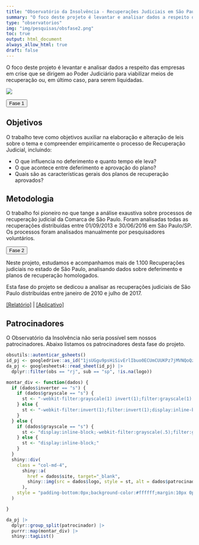 ```yaml
---
title: "Observatório da Insolvência - Recuperações Judiciais em São Paulo"
summary: "O foco deste projeto é levantar e analisar dados a respeito das empresas em crise que se dirigem ao Poder Judiciário para viabilizar meios de recuperação ou, em último caso, para serem liquidadas."
type: "observatorios"
img: "img/pesquisas/obsfase2.png"
toc: true
output: html_document
always_allow_html: true
draft: false
---
```


O foco deste projeto é levantar e analisar dados a respeito das empresas em crise que se dirigem ao Poder Judiciário para viabilizar meios de recuperação ou, em último caso, para serem liquidadas.

![](/img/pesquisas/obsfase2.png)


<p>
<button class="accordion">Fase 1</button>
</p>
<div class="panel">
<h2>Objetivos</h2>
<p>O trabalho teve como objetivos auxiliar na elaboração e alteração de leis sobre o tema e compreender empiricamente o processo de Recuperação Judicial, incluindo:</p>
<ul>
<li>O que influencia no deferimento e quanto tempo ele leva?</li>
<li>O que acontece entre deferimento e aprovação do plano?</li>
<li>Quais são as características gerais dos planos de recuperação aprovados?</li>
</ul>
<h2>Metodologia</h2>
O trabalho foi pioneiro no que tange a análise exaustiva sobre processos de recuperação judicial da Comarca de São Paulo. Foram analisadas todas as recuperações distribuídas entre 01/09/2013 e 30/06/2016 em São Paulo/SP. Os processos foram analisados manualmente por pesquisadores voluntários.
</div>

<p>
<button class="accordion">Fase 2</button>
</p>
<div class="panel">
<p>Neste projeto, estudamos e acompanhamos mais de 1.100 Recuperações judiciais no estado de São Paulo, analisando dados sobre deferimento e planos de recuperação homologados.</p>
<p>Esta fase do projeto se dedicou a analisar as recuperações judiciais de São Paulo distribuídas entre janeiro de 2010 e julho de 2017.</p>

<a href="https://abjur.github.io/obsFase2/relatorio/index.html">[Relatório]</a>
| <a href="https://abjur.shinyapps.io/obsFase2/">[Aplicativo]</a>

<h2>Patrocinadores</h2>
<p>O Observatório da Insolvência não seria possível sem nossos patrocinadores. Abaixo listamos os patrocinadores desta fase do projeto.</p>

<div class="row" style="align:center;">

```r

obsutils::autenticar_gsheets()
id_pj <- googledrive::as_id("1jsUGgu9psHiSivErlIbuo0ECUmCUUKPz7jMVNQoQzIQ")
da_pj <- googlesheets4::read_sheet(id_pj) |>
  dplyr::filter(obs == "rj", sub == "sp", !is.na(logo))

montar_div <- function(dados) {
  if (dados$inverter == "s") {
    if (dados$grayscale == "s") {
      st <- "-webkit-filter:grayscale(1) invert(1);filter:grayscale(1) invert(1);display:inline-block;"
    } else {
      st <- "-webkit-filter:invert(1);filter:invert(1);display:inline-block;"
    }
  } else {
    if (dados$grayscale == "s") {
      st <- "display:inline-block;-webkit-filter:grayscale(.5);filter:grayscale(.5);"
    } else {
      st <- "display:inline-block;"
    }
  }
  shiny::div(
    class = "col-md-4",
      shiny::a(
        href = dados$site, target="_blank",
        shiny::img(src = dados$logo, style = st, alt = dados$patrocinador)
      ),
    style = "padding-bottom:0px;background-color:#ffffff;margin:10px 0px 0px 0px;min-height:200px;display:flex;justify-content:center;align-items:center;"
  )

}

da_pj |>
  dplyr::group_split(patrocinador) |>
  purrr::map(montar_div) |>
  shiny::tagList()
```
</div>
</div>




